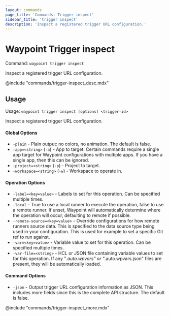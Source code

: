 ```yaml
---
layout: commands
page_title: 'Commands: Trigger inspect'
sidebar_title: 'trigger inspect'
description: 'Inspect a registered trigger URL configuration.'
---
```


# Waypoint Trigger inspect

Command: `waypoint trigger inspect`

Inspect a registered trigger URL configuration.

@include "commands/trigger-inspect_desc.mdx"

## Usage

Usage: `waypoint trigger inspect [options] <trigger-id>`

Inspect a registered trigger URL configuration.

#### Global Options

- `-plain` - Plain output: no colors, no animation. The default is false.
- `-app=<string>` (`-a`) - App to target. Certain commands require a single app target for Waypoint configurations with multiple apps. If you have a single app, then this can be ignored.
- `-project=<string>` (`-p`) - Project to target.
- `-workspace=<string>` (`-w`) - Workspace to operate in.

#### Operation Options

- `-label=<key=value>` - Labels to set for this operation. Can be specified multiple times.
- `-local` - True to use a local runner to execute the operation, false to use a remote runner.
  If unset, Waypoint will automatically determine where the operation will occur,
  defaulting to remote if possible.
- `-remote-source=<key=value>` - Override configurations for how remote runners source data. This is specified to the data source type being used in your configuration. This is used for example to set a specific Git ref to run against.
- `-var=<key=value>` - Variable value to set for this operation. Can be specified multiple times.
- `-var-file=<string>` - HCL or JSON file containing variable values to set for this operation. If any "_.auto.wpvars" or "_.auto.wpvars.json" files are present, they will be automatically loaded.

#### Command Options

- `-json` - Output trigger URL configuration information as JSON. This includes more fields since this is the complete API structure. The default is false.

@include "commands/trigger-inspect_more.mdx"

